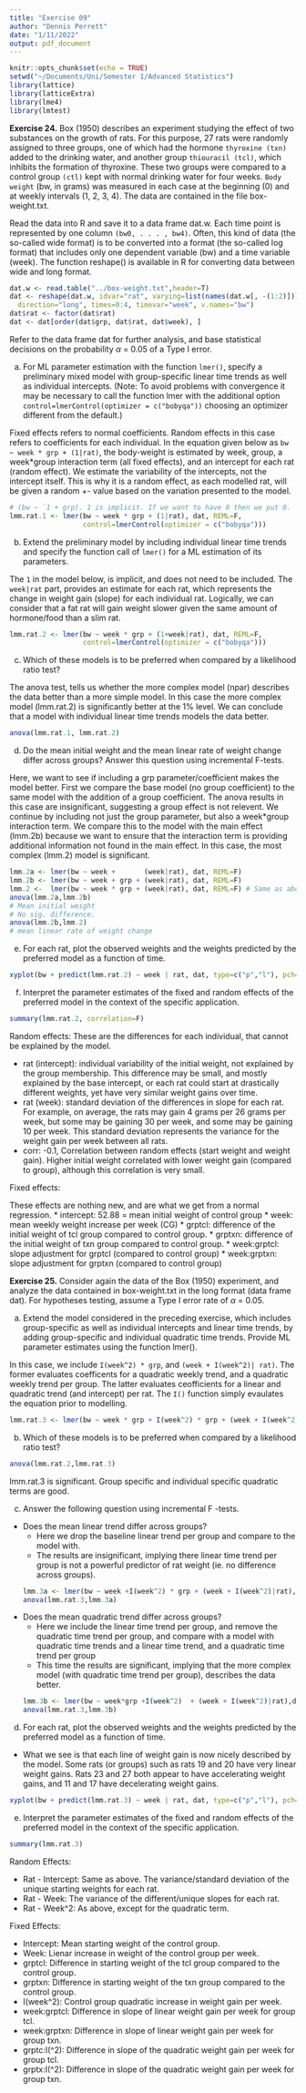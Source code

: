 ```yaml
---
title: "Exercise 09"
author: "Dennis Perrett"
date: "1/11/2022"
output: pdf_document
---
```


```r
knitr::opts_chunk$set(echo = TRUE)
setwd("~/Documents/Uni/Semester 1/Advanced Statistics")
library(lattice)
library(latticeExtra)
library(lme4)
library(lmtest)
```

**Exercise 24.** Box (1950) describes an experiment studying the effect of two substances on the growth of rats. For this purpose, 27 rats were randomly assigned to three groups, one of which had the hormone `thyroxine (txn)` added to the drinking water, and another group `thiouracil (tcl)`, which inhibits the formation of thyroxine. These two groups were compared to a control group `(ctl)` kept with normal drinking water for four weeks. `Body weight` (bw, in grams) was measured in each case at the beginning (0) and at weekly intervals (1, 2, 3, 4). The data are contained in the file box-weight.txt.

  Read the data into R and save it to a data frame dat.w. Each time point is represented by one column `(bw0, . . . , bw4)`. Often, this kind of data (the so-called wide format) is to be converted into a format (the so-called log format) that includes only one dependent variable (bw) and a time variable (week). The function reshape() is available in R for converting data between wide and long format.

```r
dat.w <- read.table("../box-weight.txt",header=T)
dat <- reshape(dat.w, idvar="rat", varying=list(names(dat.w[, -(1:2)])),
  direction="long", times=0:4, timevar="week", v.names="bw")
dat$rat <- factor(dat$rat)
dat <- dat[order(dat$grp, dat$rat, dat$week), ]

```

Refer to the data frame dat for further analysis, and base statistical decisions on the probability $\alpha$ = 0.05 of a Type I error.

a. For ML parameter estimation with the function `lmer()`, specify a preliminary mixed model with group-specific linear time trends as well as individual intercepts. (Note: To avoid problems with convergence it may be necessary to call the function lmer with the additional option `control=lmerControl(optimizer = c("bobyqa"))` choosing an optimizer different from the default.)

Fixed effects refers to normal coefficients. Random effects in this case refers to coefficients for each individual. In the equation given below as `bw ~ week * grp + (1|rat)`, the body-weight is estimated by week, group, a week*group interaction term (all fixed effects), and an intercept for each rat (random effect). We estimate the variability of the intercepts, not the intercept itself. This is why it is a random effect, as each modelled rat, will be given a random +- value based on the variation presented to the model.
```r
# (bw ~ `1 + grp). 1 is implicit. If we want to have 0 then we put 0.
lmm.rat.1 <- lmer(bw ~ week * grp + (1|rat), dat, REML=F,
                  control=lmerControl(optimizer = c("bobyqa")))
```

b. Extend the preliminary model by including individual linear time trends and specify
the function call of `lmer()` for a ML estimation of its parameters.

The `1` in the model below, is implicit, and does not need to be included. The `week|rat` part, provides an estimate for each rat, which represents the change in weight gain (slope) for each individual rat. Logically, we can consider that a fat rat will gain weight slower given the same amount of hormone/food than a slim rat.

```r
lmm.rat.2 <- lmer(bw ~ week * grp + (1+week|rat), dat, REML=F,
                  control=lmerControl(optimizer = c("bobyqa")))
```


c. Which of these models is to be preferred when compared by a likelihood ratio test?

The anova test, tells us whether the more complex model (npar) describes the data better than a more simple model. In this case the more complex model (lmm.rat.2) is significantly better at the 1% level. We can conclude that a model with individual linear time trends models the data better.

```r
anova(lmm.rat.1, lmm.rat.2)
```


d. Do the mean initial weight and the mean linear rate of weight change differ across groups? Answer this question using incremental F-tests.

Here, we want to see if including a grp parameter/coefficient makes the model better. First we compare the base model (no group coefficient) to the same model with the addition of a group coefficient. The anova results in this case are insignificant, suggesting a group effect is not relevent. We continue by including not just the group parameter, but also a week*group interaction term. We compare this to the model with the main effect (lmm.2b) because we want to ensure that the interaction term is providing additional information not found in the main effect. In this case, the most complex (lmm.2) model is significant.
```r
lmm.2a <- lmer(bw ~ week +       (week|rat), dat, REML=F)
lmm.2b <- lmer(bw ~ week + grp + (week|rat), dat, REML=F)
lmm.2 <-  lmer(bw ~ week * grp + (week|rat), dat, REML=F) # Same as above model. (group spec. lin. time trends)
anova(lmm.2a,lmm.2b) 
# Mean initial weight
# No sig. difference.
anova(lmm.2b,lmm.2) 
# mean linear rate of weight change
```


e. For each rat, plot the observed weights and the weights predicted by the preferred model as a function of time.
```r
xyplot(bw + predict(lmm.rat.2) ~ week | rat, dat, type=c("p","l"), pch=16, strip=strip.custom(bg="grey96"), grid=TRUE, distribute.type = TRUE, par.strip.text=list(cex=0.8), layout=c(9,3), ylab="Body weight", xlab="time (week)",main="Body weight over time per rat")
```


f. Interpret the parameter estimates of the fixed and random effects of the preferred model in the context of the specific application.
```r
summary(lmm.rat.2, correlation=F)
```
Random effects:
These are the differences for each individual, that cannot be explained by the model.

  * rat (intercept): individual variability of the initial weight, not explained by the group membership. This difference may be small, and mostly explained by the base intercept, or each rat could start at drastically different weights, yet have very similar weight gains over time.
  * rat (week):  standard deviation of the differences in slope for each rat. For example, on average, the rats may gain 4 grams per 26 grams per week, but some may be gaining 30 per week, and some may be gaining 10 per week. This standard deviation represents the variance for the weight gain per week between all rats.
  * corr: -0.1, Correlation between random effects (start weight and weight gain). Higher initial weight correlated with lower weight gain (compared to group), although this correlation is very small. 

Fixed effects:

These effects are nothing new, and are what we get from a normal regression.
  * intercept: 52.88 = mean initial weight of control group
  * week:  mean weekly weight increase per week (CG)
  * grptcl: difference of the initial weight of tcl group compared to control group.
  * grptxn: difference of the initial weight of txn group compared to control group.
  * week:grptcl: slope adjustment for grptcl (compared to control group)
  * week:grptxn: slope adjustment for grptxn (compared to control group)

**Exercise 25.** Consider again the data of the Box (1950) experiment, and analyze the data contained in box-weight.txt in the long format (data frame dat). For hypotheses testing, assume a Type I error rate of $\alpha$ = 0.05.

a. Extend the model considered in the preceding exercise, which includes group-specific as well as individual intercepts and linear time trends, by adding group-specific and individual quadratic time trends. Provide ML parameter estimates using the function lmer().

In this case, we include `I(week^2) * grp`, and `(week + I(week^2)| rat)`. The former evaluates coefficents for a quadratic weekly trend, and a quadratic weekly trend per group. The latter evaluates ceofficients for a linear and quadratic trend (and intercept) per rat. The `I()` function simply evaulates the equation prior to modelling.

```r
lmm.rat.3 <- lmer(bw ~ week * grp + I(week^2) * grp + (week + I(week^2)| rat), dat, REML =F)
```


b. Which of these models is to be preferred when compared by a likelihood ratio test?
```r
anova(lmm.rat.2,lmm.rat.3)
```
lmm.rat.3 is significant. Group specific and individual specific quadratic terms are good.

c. Answer the following question using incremental F -tests.
  * Does the mean linear trend differ across groups?
    - Here we drop the baseline linear trend per group and compare to the model with. 
    - The results are insignificant, implying there linear time trend per group is not a powerful predictor of rat weight (ie. no difference across groups).
```r
lmm.3a <- lmer(bw ~ week +I(week^2) * grp + (week + I(week^2)|rat),dat,REML=F)
anova(lmm.rat.3,lmm.3a)
```
    
  * Does the mean quadratic trend differ across groups?
    - Here we include the linear time trend per group, and remove the quadratic time trend per group, and compare with a model with quadratic time trends and a linear time trend, and a quadratic time trend per group
    - This time the results are significant, implying that the more complex model (with quadratic time trend per group), describes the data better.
```r
lmm.3b <- lmer(bw ~ week*grp +I(week^2)  + (week + I(week^2)|rat),dat,REML=F)
anova(lmm.rat.3,lmm.3b)
```
  
  
d. For each rat, plot the observed weights and the weights predicted by the preferred model as a function of time.

  - What we see is that each line of weight gain is now nicely described by the model. Some rats (or groups) such as rats 19 and 20 have very linear weight gains. Rats 23 and 27 both appear to have accelerating weight gains, and 11 and 17 have decelerating weight gains.
```r
xyplot(bw + predict(lmm.rat.3) ~ week | rat, dat, type=c("p","l"), pch=16, strip=strip.custom(bg="grey96"), grid=TRUE, distribute.type = TRUE, par.strip.text=list(cex=0.8), layout=c(9,3), ylab="Body weight", xlab="time (week)",main="Body weight over time per rat")

```


e. Interpret the parameter estimates of the fixed and random effects of the preferred model in the context of the specific application.

```r
summary(lmm.rat.3)
```

Random Effects:

  * Rat - Intercept: Same as above. The variance/standard deviation of the unique starting weights for each rat.
  * Rat - Week: The variance of the different/unique slopes for each rat.
  * Rat - Week^2: As above, except for the quadratic term.
  
Fixed Effects:

  * Intercept: Mean starting weight of the control group.
  * Week: Lienar increase in weight of the control group per week.
  * grptcl: Difference in starting weight of the tcl group compared to the control group.
  * grptxn: Difference in starting weight of the txn group compared to the control group.
  * I(week^2): Control group quadratic increase in weight gain per week.
  * week:grptcl: Difference in slope of linear weight gain per week for group tcl.
  * week:grptxn: Difference in slope of linear weight gain per week for group txn.
  * grptc:I(^2): Difference in slope of the quadratic weight gain per week for group tcl.
  * grptx:I(^2): Difference in slope of the quadratic weight gain per week for group txn.
  




